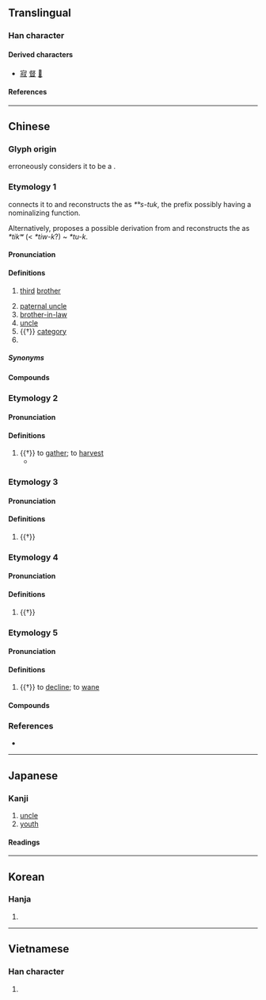 {{character info}}
==Translingual==

===Han character===
{{Han char|rn=29|rad=又|as=06|sn=8|four=27940|canj=YFE|ids=⿰尗又}}

====Derived characters====
* [[寂]] [[督]] [[𮀣]]

====References====
{{Han ref|kx=0165.420|dkj=03154|dj=0376.240|hdz=10396.010|uh=53D4}}

----

==Chinese==

===Glyph origin===
{{Han etym}}
''{{w|Shuowen}}'' erroneously considers it to be a {{Han compound|尗|又|ls=psc|t2=hand|c1=p|c2=s|nocap=1}}.

===Etymology 1===
{{zh-forms|alt=𠁮,𡬟,𡬧,𡭫,𠦑,𢆑}}
{{zh-ref|Sagart (1999)}} connects it to {{och-l|督|tr=*ᵃtuk|middle}} and reconstructs the {{cog|och|-}} as ''*ᵇs-tuk'', the prefix possibly having a nominalizing function.

Alternatively, {{zh-ref|Starostin}} proposes a possible derivation from {{inh|zh|sit-pro|*m-(t/d)u|*t(h)u (~ -iw)|nephew}} and reconstructs the {{cog|och|-}} as ''*tikʷ'' (< ''*tiw-k''?) ~ ''*tu-k''.

====Pronunciation====
{{zh-pron
|m=叔
|m-s=su2
|c=suk1
|c-t=suuk2
|g=suh6
|h=pfs=suk;gd=sug5
|j=sueh4
|mb=sṳ̆
|md=cé̤ṳk
|mn=xm,zz,tw:chek/qz:chiak/qz:cheh/siok
|mn_note=chek/chiak/cheh - vernacular; siok - literary
|mn-t=zêg4/sog4
|mn-t_note=zêg4 - vernacular; sog4 - literary
|w=4soq
|x=shou6
|mc=y
|oc=2,y
|ma=y
|cat=n,a,pn
}}

====Definitions====
{{zh-hanzi}}

# {{lb|zh|literary}} [[third]] [[brother]]
# [[paternal uncle]] {{gl|[[father]]'s [[younger brother]]}}
# [[brother-in-law]] {{gl|[[husband]]'s younger brother}}
# [[uncle]] {{gl|a term of address for a man around one's father's age or slightly younger}}
# {{†}} [[category]] {{rfclarify|zh}}
# {{surname|zh}}

=====Synonyms=====
{{zh-dial|叔父}}

====Compounds====
{{zh-der|叔伯|世叔|伯仲叔季|叔公|叔母|叔叔|大叔于田|叔姪|叔子|伯夷叔齊|伯叔|太叔|師叔|家叔|叔季|山姆叔叔|保叔塔|小叔|大叔|叔祖|女叔|叔孫|叔于田|叔祖母|叔婆|叔父|皇叔|痴叔|申叔|族叔|表叔|蔡叔|阿叔|老叔|三叔|中叔|么叔|二叔|五叔|以叔援嫂|仲叔|叔丈|叔丈人|叔丈母|叔代|叔仲|叔先|叔向|叔均|叔夏|叔夜|叔妹|叔姑|叔山|叔帶|叔度|叔度陂|叔度陂湖|叔待|叔援嫂溺|叔敖|叔旦|叔服|叔末|叔牙|叔獻|叔相|叔翁|叔舅|叔豹|叔達|叔郎|叔鮪|叔齊|同叔|四叔|夷叔|嫂溺叔援|子叔|孟仲叔季|季叔|孫叔|小叔子|小爺叔|山姆大叔|庶叔|廖叔|從叔|從祖叔母|惠叔|戎叔|方叔|步叔|班叔|癡叔|磬叔|芻叔|范叔|血叔|衰叔|賢叔|飂叔|飂叔安|養叔|鮑叔}}

===Etymology 2===
{{zh-forms|alt=掓}}

====Pronunciation====
{{zh-pron
|m=叔
|mc=y
|oc=1,y
|ma=y
|cat=v
}}

====Definitions====
{{zh-hanzi}}

# {{†}} to [[gather]]; to [[harvest]]
#* {{zh-x|七月 食 瓜，八月 斷 壺，九月 叔 苴，采 荼 薪 樗。|In the seventh month, they eat the melons;<br>In the eighth, they cut down the bottle-gourds;<br>In the ninth, they '''gather''' the hemp-seed;<br>They gather the sowthistle and make firewood of the Fetid tree.|ref=Shijing}}

===Etymology 3===
{{zh-forms}}

====Pronunciation====
{{zh-pron
|m=shū,shú,chù,1nb=standard in Mainland,2nb=standard in Taiwan,3nb=variant
|ma=y
|cat=a
}}

====Definitions====
{{zh-hanzi}}

# {{†}} {{zh-alt-form|淑|[[good]]}}

===Etymology 4===
{{zh-forms}}

====Pronunciation====
{{zh-pron
|m=叔
|ma=y
|cat=n
}}

====Definitions====
{{zh-hanzi}}

# {{†}} {{zh-alt-form|菽|[[legume]]}}

===Etymology 5===
{{zh-forms}}

====Pronunciation====
{{zh-pron
|m=叔
|ma=y
|cat=v
}}

====Definitions====
{{zh-hanzi}}

# {{†}} to [[decline]]; to [[wane]]

====Compounds====
{{zh-der|叔世|叔季}}

===References===
* {{R:twedu|C04273-001}}

{{zh-cat|Family}}

----

==Japanese==

===Kanji===
{{ja-kanji|grade=c|rs=又06}}

# [[uncle]]
# [[youth]]

====Readings====
{{ja-readings
|goon=すく
|kanon=しゅく
|kun=おじ-
}}

----

==Korean==

===Hanja===
{{ko-hanja|숙}}

# {{rfdef|ko|sort=又06}}

----

==Vietnamese==

===Han character===
{{vi-readings|reading=[[thúc]]|rs=又06}}

# {{rfdef|vi|sort=又06}}
